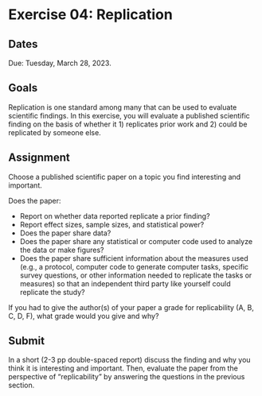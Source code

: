 # Exercise 04: Replication {#ex_replication -}

## Dates {-}

Due: [Tuesday, March 28, 2023]{.orange_due}.

## Goals {-}

Replication is one standard among many that can be used to evaluate scientific findings.
In this exercise, you will evaluate a published scientific finding on the basis of whether it 1) replicates prior work and 2) could be replicated by someone else.

## Assignment {-}

Choose a published scientific paper on a topic you find interesting and important.

Does the paper:

- Report on whether data reported replicate a prior finding?
- Report effect sizes, sample sizes, and statistical power?
- Does the paper share data?
- Does the paper share any statistical or computer code used to analyze the data or make figures?
- Does the paper share sufficient information about the measures used (e.g., a protocol, computer code to generate computer tasks, specific survey questions, or other information needed to replicate the tasks or measures) so that an independent third party like yourself could replicate the study?

If you had to give the author(s) of your paper a grade for replicability (A, B, C, D, F), what grade would you give and why?

## Submit {-}

In a short (2-3 pp double-spaced report) discuss the finding and why you think it is interesting and important.
Then, evaluate the paper from the perspective of "replicability" by answering the questions in the previous section.
